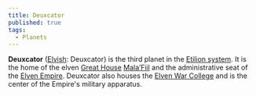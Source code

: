 ```yaml
---
title: Deuxcator
published: true
tags:
  - Planets
---
```


**Deuxcator** ([Elvish](/compendium/Elvish): <span className="font-elvish">Deuxcator</span>) is the third planet in the [Etilion system](/compendium/Etilion). It is the home of the elven [Great House](/compendium/Great_House) [Mala’Fiil](/compendium/Mala’Fiil) and the administrative seat of the [Elven Empire](/compendium/Elven_Empire). Deuxcator also houses the [Elven War College](/compendium/Elven_War_College) and is the center of the Empire's military apparatus.
